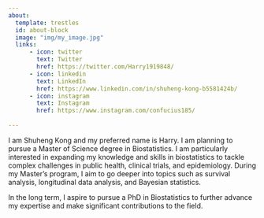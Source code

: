 ---
about:
  template: trestles
  id: about-block
  image: "img/my_image.jpg"
  links:
      - icon: twitter
        text: Twitter
        href: https://twitter.com/Harry1919848/
      - icon: linkedin
        text: LinkedIn
        href: https://www.linkedin.com/in/shuheng-kong-b5581424b/
      - icon: instagram
        text: Instagram
        href: https://www.instagram.com/confucius185/
 
---



I am Shuheng Kong and my preferred name is Harry. I am planning to pursue a Master of Science degree in Biostatistics. I am particularly interested in expanding my knowledge and skills in biostatistics to tackle complex challenges in public health, clinical trials, and epidemiology. During my Master's program, I aim to go deeper into topics such as survival analysis, longitudinal data analysis, and Bayesian statistics.

In the long term, I aspire to pursue a PhD in Biostatistics to further advance my expertise and make significant contributions to the field. 



